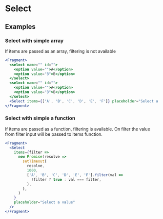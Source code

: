 # Select

## Examples

### Select with simple array

If items are passed as an array, filtering is not available

```jsx live=true
<Fragment>
  <select name="" id="">
    <option value="">A</option>
    <option value="B">B</option>
  </select>
  <select name="" id="">
    <option value="">A</option>
    <option value="B">B</option>
  </select>
  <Select items={['A', 'B', 'C', 'D', 'E', 'F']} placeholder="Select a value" />
</Fragment>
```

### Select with simple a function

If items are passed as a function, filtering is available. On filter the value from filter input will be passed to items function.

```jsx live=true
<Fragment>
  <Select
    items={filter =>
      new Promise(resolve =>
        setTimeout(
          resolve,
          1000,
          ['A', 'B', 'C', 'D', 'E', 'F'].filter(val =>
            !filter ? true : val === filter,
          ),
        ),
      )
    }
    placeholder="Select a value"
  />
</Fragment>
```

